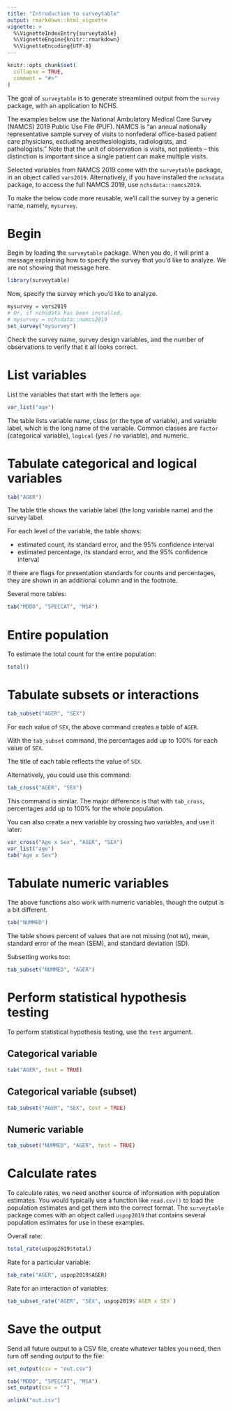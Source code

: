 ```yaml
---
title: "Introduction to surveytable"
output: rmarkdown::html_vignette
vignette: >
  %\VignetteIndexEntry{surveytable}
  %\VignetteEngine{knitr::rmarkdown}
  %\VignetteEncoding{UTF-8}
---
```


```r
knitr::opts_chunk$set(
  collapse = TRUE,
  comment = "#>"
)
```

The goal of `surveytable` is to generate streamlined output from the `survey` package, with an application to NCHS.

The examples below use the National Ambulatory Medical Care Survey (NAMCS) 2019 Public Use File (PUF). NAMCS is "an annual nationally representative sample survey of visits to nonfederal office-based patient care physicians, excluding anesthesiologists, radiologists, and pathologists." Note that the unit of observation is visits, not patients – this distinction is important since a single patient can make multiple visits.

Selected variables from NAMCS 2019 come with the `surveytable` package, in an object called `vars2019`. Alternatively, if you have installed the `nchsdata` package, to access the full NAMCS 2019, use `nchsdata::namcs2019`.

To make the below code more reusable, we'll call the survey by a generic name, namely, `mysurvey`.

# Begin

Begin by loading the `surveytable` package. When you do, it will print a message explaining how to specify the survey that you'd like to analyze. We are not showing that message here. 

```r
library(surveytable)
```

Now, specify the survey which you'd like to analyze.

```r
mysurvey = vars2019
# Or, if nchsdata has been installed, 
# mysurvey = nchsdata::namcs2019
set_survey("mysurvey")
```

Check the survey name, survey design variables, and the number of observations to verify that it all looks correct.

# List variables

List the variables that start with the letters `age`:

```r
var_list("age")
```

The table lists variable name, class (or the type of variable), and variable label, which is the long name of the variable. Common classes are `factor` (categorical variable), `logical` (yes / no variable), and numeric.

# Tabulate categorical and logical variables
```r
tab("AGER")
```

The table title shows the variable label (the long variable name) and the survey label.

For each level of the variable, the table shows:

* estimated count, its standard error, and the 95% confidence interval
* estimated percentage, its standard error, and the 95% confidence interval

If there are flags for presentation standards for counts and percentages, they are shown in an additional column and in the footnote. 

Several more tables: 

```r
tab("MDDO", "SPECCAT", "MSA")
```

# Entire population
To estimate the total count for the entire population:

```r
total()
```

# Tabulate subsets or interactions
```r
tab_subset("AGER", "SEX")
```

For each value of `SEX`, the above command creates a table of `AGER`. 

With the `tab_subset` command, the percentages add up to 100% for each value of `SEX`.

The title of each table reflects the value of `SEX`.

Alternatively, you could use this command:

```r
tab_cross("AGER", "SEX")
```

This command is similar. The major difference is that with `tab_cross`, percentages add up to 100% for the whole population.

You can also create a new variable by crossing two variables, and use it later:

```r
var_cross("Age x Sex", "AGER", "SEX")
var_list("age")
tab("Age x Sex")
```

# Tabulate numeric variables
The above functions also work with numeric variables, though the output is a bit different. 

```r
tab("NUMMED")
```

The table shows percent of values that are not missing (not `NA`), mean, standard error of the mean (SEM), and standard deviation (SD). 

Subsetting works too:

```r
tab_subset("NUMMED", "AGER")
```

# Perform statistical hypothesis testing
To perform statistical hypothesis testing, use the `test` argument. 

## Categorical variable
```r
tab("AGER", test = TRUE)
```

## Categorical variable (subset)
```r
tab_subset("AGER", "SEX", test = TRUE)
```

## Numeric variable
```r
tab_subset("NUMMED", "AGER", test = TRUE)
```

# Calculate rates
To calculate rates, we need another source of information with population estimates. You would typically use a function like `read.csv()` to load the population estimates and get them into the correct format. The `surveytable` package comes with an object called `uspop2019` that contains several population estimates for use in these examples.

Overall rate:
```r
total_rate(uspop2019$total)
```

Rate for a particular variable:
```r
tab_rate("AGER", uspop2019$AGER)
```

Rate for an interaction of variables:
```r
tab_subset_rate("AGER", "SEX", uspop2019$`AGER x SEX`)
```

# Save the output
Send all future output to a CSV file, create whatever tables you need, then turn off sending output to the file:

```r
set_output(csv = "out.csv")
```

```r
tab("MDDO", "SPECCAT", "MSA")
set_output(csv = "")
```

```r
unlink("out.csv")
```

